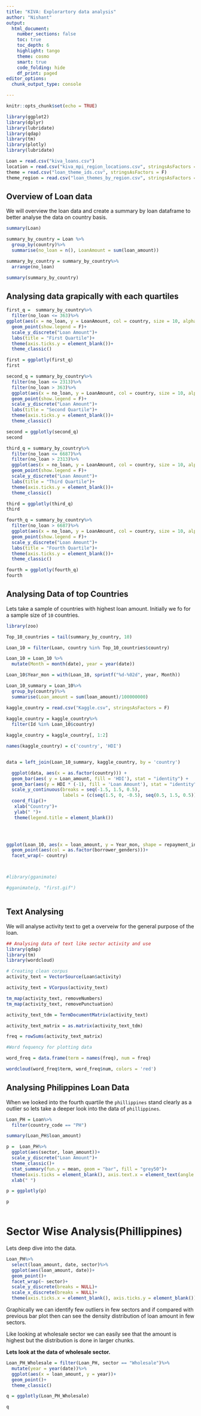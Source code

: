 ```yaml
---
title: "KIVA: Explorartory data analysis"
author: "Nishant"
output:
  html_document:
    number_sections: false
    toc: true
    toc_depth: 6
    highlight: tango
    theme: cosmo
    smart: true
    code_folding: hide
    df_print: paged
editor_options: 
  chunk_output_type: console

---
```


```r
knitr::opts_chunk$set(echo = TRUE)
```



```r

library(ggplot2)
library(dplyr)
library(lubridate)
library(qdap)
library(tm)
library(plotly)
library(lubridate)

Loan = read.csv("kiva_loans.csv")
location = read.csv("kiva_mpi_region_locations.csv", stringsAsFactors = F)
theme = read.csv("loan_theme_ids.csv", stringsAsFactors = F)
theme_region = read.csv("loan_themes_by_region.csv", stringsAsFactors = F)

```

## Overview of Loan data

We will overview the loan data and create a summary by loan dataframe to better analyse the data on country basis.
```r
summary(Loan)

summary_by_country = Loan %>%
  group_by(country)%>%
  summarise(no_loan = n(), LoanAmount = sum(loan_amount))

summary_by_country = summary_by_country%>%
  arrange(no_loan)

summary(summary_by_country)

```

## Analysing data grapically with each quartiles

```r
first_q =  summary_by_country%>%
  filter(no_loan <= 363)%>%
ggplot(aes(x = no_loan, y = LoanAmount, col = country, size = 10, alpha = 0.4))+
  geom_point(show.legend = F)+
  scale_y_discrete("Loan Amount")+
  labs(title = "First Quartile")+
  theme(axis.ticks.y = element_blank())+
  theme_classic()

first = ggplotly(first_q)
first

second_q = summary_by_country%>%
  filter(no_loan <= 2313)%>%
  filter(no_loan > 363)%>%
  ggplot(aes(x = no_loan, y = LoanAmount, col = country, size = 10, alpha = 0.4))+
  geom_point(show.legend = F)+
  scale_y_discrete("Loan Amount")+
  labs(title = "Second Quartile")+
  theme(axis.ticks.y = element_blank())+
  theme_classic()

second = ggplotly(second_q)
second

third_q = summary_by_country%>%
  filter(no_loan <= 6687)%>%
  filter(no_loan > 2313)%>%
  ggplot(aes(x = no_loan, y = LoanAmount, col = country, size = 10, alpha = 0.4))+
  geom_point(show.legend = F)+
  scale_y_discrete("Loan Amount")+
  labs(title = "Third Quartile")+
  theme(axis.ticks.y = element_blank())+
  theme_classic()

third = ggplotly(third_q)
third

fourth_q = summary_by_country%>%
  filter(no_loan > 6687)%>%
  ggplot(aes(x = no_loan, y = LoanAmount, col = country, size = 10, alpha = 0.4))+
  geom_point(show.legend = F)+
  scale_y_discrete("Loan Amount")+
  labs(title = "Fourth Quartile")+
  theme(axis.ticks.y = element_blank())+
  theme_classic()

fourth = ggplotly(fourth_q)
fourth


```



## Analysing Data of top Countries 
Lets take a sample of countries with highest loan amount.
Initially we fo for a sample size of `10` countries.




```r
library(zoo)

Top_10_countries = tail(summary_by_country, 10)

Loan_10 = filter(Loan, country %in% Top_10_countries$country)

Loan_10 = Loan_10 %>%
  mutate(Month = month(date), year = year(date))

Loan_10$Year_mon = with(Loan_10, sprintf("%d-%02d", year, Month))

Loan_10_summary = Loan_10%>%
  group_by(country)%>%
  summarise(Loan_amount = sum(loan_amount)/100000000)

kaggle_country = read.csv("Kaggle.csv", stringsAsFactors = F)
  
kaggle_country = kaggle_country%>%
  filter(Id %in% Loan_10$country)

kaggle_country = kaggle_country[, 1:2]

names(kaggle_country) = c('country', 'HDI')


data = left_join(Loan_10_summary, kaggle_country, by = 'country')

  ggplot(data, aes(x = as.factor(country))) +
  geom_bar(aes( y = Loan_amount, fill = 'HDI'), stat = "identity") + 
  geom_bar(aes(y = HDI * (-1), fill = 'Loan Amount'), stat = "identity")+
  scale_y_continuous(breaks = seq(-1.5, 1.5, 0.5), 
                     labels = (c(seq(1.5, 0, -0.5), seq(0.5, 1.5, 0.5))))+
  coord_flip()+
   xlab("Country")+
   ylab(" ")+
   theme(legend.title = element_blank())


 
```








```r

 


ggplot(Loan_10, aes(x = loan_amount, y = Year_mon, shape = repayment_interval)) +
  geom_point(aes(col = as.factor(borrower_genders)))+
  facet_wrap(~ country)



#library(gganimate)

#gganimate(p, "first.gif")



```




## Text Analysing

We will analyse activity text to get a overveiw for the general purpose of the loan. 

```r
## Analysing data of text like sector activity and use
library(qdap)
library(tm)
library(wordcloud)

# Creating clean corpus
activity_text = VectorSource(Loan$activity)

activity_text = VCorpus(activity_text)

tm_map(activity_text, removeNumbers)
tm_map(activity_text, removePunctuation)

activity_text_tdm = TermDocumentMatrix(activity_text)

activity_text_matrix = as.matrix(activity_text_tdm)

freq = rowSums(activity_text_matrix)

#Word fequency for plotting data

word_freq = data.frame(term = names(freq), num = freq)

wordcloud(word_freq$term, word_freq$num, colors = 'red')

```

## Analysing Philippines Loan Data

When we looked into the fourth quartile the `phillippines` stand clearly as a outlier so lets take a deeper look into the data of `phillippines`.

```r

Loan_PH = Loan%>%
  filter(country_code == "PH")

summary(Loan_PH$loan_amount)

p =  Loan_PH%>%
  ggplot(aes(sector, loan_amount))+
  scale_y_discrete("Loan Amount")+
  theme_classic()+
  stat_summary(fun.y = mean, geom = "bar", fill = "grey50")+
  theme(axis.ticks = element_blank(), axis.text.x = element_text(angle = 45, hjust =1))+
  xlab(" ")

p = ggplotly(p)

p
  
```

# Sector Wise Analysis(Phillippines)
Lets deep dive into the data.

```r


Loan_PH%>%
  select(loan_amount, date, sector)%>%
  ggplot(aes(loan_amount, date))+
  geom_point()+
  facet_wrap(~ sector)+
  scale_y_discrete(breaks = NULL)+
  scale_x_discrete(breaks = NULL)+
  theme(axis.ticks.x = element_blank(), axis.ticks.y = element_blank())

```

Graphically we can identify few outliers in few sectors and if compared with previous bar plot then can see the density distribution of loan amount in few sectors.

Like looking at wholesale sector we can easily see that the amount is highest but the distribution is done in larger chunks.

**Lets look at the data of wholesale sector.**

```r

Loan_PH_Wholesale = filter(Loan_PH, sector == "Wholesale")%>%
  mutate(year = year(date))%>%
  ggplot(aes(x = loan_amount, y = year))+
  geom_point()+
  theme_classic()

q = ggplotly(Loan_PH_Wholesale)

q


```



